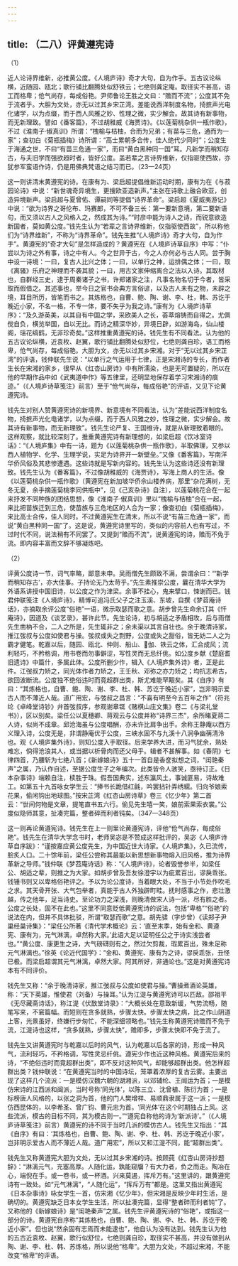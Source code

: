 ```yaml
---
---
---
```

title: （二八）评黄遵宪诗
---




（1）

近人论诗界维新，必推黄公度。《人境庐诗》奇才大句，自为作手。五古议论纵横，近随园、瓯北；歌行铺比翻腾处似舒铁云；七绝则龚定庵。取径实不甚高，语工而格卑；伧气尚存，每成俗艳。尹师鲁论王胜之文曰：“赡而不流”；公度其不免于流者乎。大胆为文处，亦无以过其乡宋芷湾。差能说西洋制度名物，掎摭声光电化诸学，以为点缀，而于西人风雅之妙、性理之微，实少解会。故其诗有新事物，而无新理致。譬如《番客篇》，不过胡稚威《海贾诗》。《以莲菊桃杂供一瓶作歌》，不过《淮南子·俶真训》所谓：“槐榆与桔柚，合而为兄弟；有苗与三危，通而为一家”；查初白《菊瓶插梅》诗所谓：“高士累朝多合传，佳人绝代少同时”；公度生于海通之世，不曰“有苗三危通一家”，而曰“黄白黑种同一国”耳。凡新学而稍知存古，与夫旧学而强欲趋时者，皆好公度。盖若辈之言诗界维新，仅指驱使西故，亦犹参军蛮语作诗，仍是用佛典梵语之结习而已。（23—24页）

这一则讲清末黄遵宪的诗。在康有为、梁启超提倡维新运动时期，康有为在《与菽园论诗》中说：“新世魂奇异境生，更搜欧亚造新声。”主张在诗歌上融合欧亚，创造异境新声。梁启超与夏曾佑、谭嗣同等提倡“诗界革命”。梁启超《夏威夷游记》中说：“欲为诗界之哥伦布、玛赛郎，不可不备三长：第一要新意境，第二要新语句，而又须以古人之风格入之，然成其为诗。”“时彦中能为诗人之诗，而锐意欲造新国者，莫如黄公度。”钱先生认为“若辈之言诗界维新，仅指驱使西故”，所以称他们为“诗界维新”，不称为“诗界革命”。钱先生推“《人境庐诗》奇才大句，自为作手”。黄遵宪的“奇才大句”是怎样造成的？黄遵宪在《人境庐诗草自序》中写：“仆尝以为诗之外有事，诗之中有人。今之世异于古，今之人亦何必与古人同。尝于胸中设一诗境：一曰，复古人比兴之体；一曰，以单行之神，运排偶之体；一曰，取《离骚》乐府之神理而不袭其貌；一曰，用古文家伸缩离合之法以入诗。其取材也，自群经三史，逮于周秦诸子之书，许郑诸家之注，凡事名物名切于今者，皆采取而假借之。其述事也，举今日之官书会典方言俗谚，以及古人未有之物，未辟之境，耳目所历，皆笔而书之。其炼格也，自曹、鲍、陶、谢、李、杜，韩、苏讫于晚近小家，不名一格，不专一体，要不失乎为我之诗。”康有为《人境庐诗草序》：“及久游英美，以其自有中国之学，采欧美人之长，荟萃熔铸而自得之。尤倜傥自负，横览举国，自以无比。而诗之精深华妙，异境日辟，如游海岛，仙山楼阁，瑶花缟鹤，无非珍奇矣。”这样推重黄遵宪的诗。钱先生有不同看法。认为他的五古议论纵横，近袁枚、赵翼，歌行铺比翻腾处似舒位，七绝则龚自珍。语工而格卑，伧气尚存，每成俗艳。大胆为文，亦无以过其乡宋湘。对于“无以过其乡宋芷湾”的评语，钱仲联先生说：“以单行之气运用于七律，正是宋湘诗的专长，而作者生长在宋湘的家乡，很早从《红杏山房诗》中有所濡染，也是无可置疑的，所以在他的早期作品中如《武夷道中作》等五律里，还明显地保存着学习宋湘诗的痕迹。”（《人境庐诗草笺注》前言）至于“伧气尚存，每成俗艳”的评语，又见下论黄遵宪诗。

钱先生对别人赞黄遵宪诗的新境界、新意境有不同看法，认为“差能说西洋制度名物，掎摭声光化电诸学，以为点缀，而于西人风雅之妙，性理之微，实少解会。故其诗有新事物，而无新理致”。钱先生论严复、王国维诗，就是从新理致着眼的。这样观察，就比较深刻了。推重黄遵宪诗有新理想的，如梁启超《饮冰室诗话》：“《人境庐集》中有一诗，题为《以莲菊桃杂供一瓶作歌》，半取佛理，又参以西人植物学、化学、生理学说，实足为诗界开一新壁垒。”又像《番客篇》，写南洋华侨风俗及其悲惨遭遇。这些诗就是写新内容的。钱先生认为这些诗还没有新理致。钱先生认为《番客篇》，不过像胡稚威的《海贾诗》，写海上商人的生活。像《以莲菊桃杂供一瓶作歌》（黄遵宪在新加坡华侨佘山楼养病，那里“杂花满树，无冬无夏，余手摘莲菊桃李同供瓶中”，见《己亥杂诗》自注），以莲菊桃花合在一起来抒发不同种族的团结思想，像《淮南子·俶真训》里以“槐榆与桔柚”合在一起，来比把苗族迁到三危，使苗族与三危地区的人合为一家；像查初白《菊瓶插梅》，来比高士合传，佳人同时。不过黄遵宪生在清末，所以不说“有苗三危通一家”，而说“黄白黑种同一国”了。这是说，黄遵宪诗里写的，类似的内容前人也有写过，不过时代不同，说法稍有不同罢了。又提到“赡而不流”，说黄遵宪的诗，赡而不免于流。即内容丰富而文辞不够凝炼吧。

（2）

评黄公度诗一节，词气率略，鄙意未申。吴雨僧先生颇致不满，尝谓余曰：“‘新学而稍知存古’，亦大佳事。子持论无乃太苛乎。”先生素推崇公度，曩在清华大学为外语系讲授中国旧诗，以公度之作为津梁。余事不挂心，鬼来擘口，悚谢而已。钱君仲联笺注《人境庐诗》，精博可追冯氏父子之注玉溪、东坡，自撰《梦苕庵诗话》，亦摘取余评公度“俗艳”一语，微示取瑟而歌之意。胡步曾先生命余订其《忏庵诗》，因道及《谈艺录》，甚许此节。先生论诗，初与胡适之矛盾相攻，后与雨僧先生凿枘不合，二人之所是，先生辄非之；余未渠以其言自壮也。余于晚清诗家，推江弢叔与公度如使君与操。弢叔或失之剽野，公度或失之甜俗，皆无妨二人之为霸才健笔。乾嘉以后，随园、瓯北、仲则、船山、𠐺伽、铁云之体，汇合成风；流利轻巧，不矜格调，用书卷而勿事僻涩，写性灵而无忌纤佻。如公度乡献《楚庭耆旧遗诗》中篇什，多属此体。公度所删少作，辑入《人境庐集外诗》者，正是此件。江弢叔力矫之，同光体作者力矫之，王壬秋、邓弥之亦力矫之；均抗志希古，欲回波断流。公度独不绝俗违时而竟超群出类，斯尤难能罕觏矣。其《自序》有曰：“其炼格也，自曹、鲍、陶、谢、李、杜、韩、苏讫于晚近小家”，岂非明示爱古人而不薄近人哉。道广用宏，与弢叔之昌言：“不喜有明至今五百年之作”（符兆纶《卓峰堂诗钞》弁首弢叔序，参观谢章铤《赌棋山庄文集》卷二《与梁礼堂书》），区以别矣。梁任公以夏穗卿、蒋观云与公度并称“诗界三杰”，余所睹夏蒋二人诗，似尚不成章。邱沧海虽与公度唱酬，亦未许比肩争出手。余称王静庵以西方义理入诗，公度无是，非谓静庵优于公度，三峡水固不与九溪十八涧争幽蒨清泠也。观《人境庐集外诗》，则知公度入手取径。后来学养大进，而习气犹余，熟处难忘，倘得沧浪其人，或当据以析骨肉而还父母乎。辑者不甚解事。如《春阴》七律四首，乃腰斩为七绝八首；《新嫁娘诗》五十一首自是香奁拟想之词，“闺艳秦声”之属，乃认作自述，至据公度生子之年编次。此类皆令人骇笑，亟待订正。《日本杂事诗》端赖自注，椟胜于珠。假吾国典实，述东瀛风土，事诚匪易，诗故难工。如第五十九首咏女学生云：“捧书长跪借红毹，吟罢拈针弄绣繻。归向爷娘索花果，偷闲钩出地球图。”按宋芷湾《红杏山房诗草》卷三《忆少年》第二首云：“世间何物是文章，提笔直书五六行。偷见先生嘻一笑，娘前索果索衣裳。”公度似隐师其意，扯凑完篇，整者碎而利者钝矣。（347—348页）

这一则再论黄遵宪诗。钱先生在上一则里论黄遵宪诗，评他“伧气尚存，每成俗艳”。钱先生在清华大学念书时，老师吴宓是不赞成这样批评的，吴宓《人境庐诗草自序跋》：“谨按嘉应黄公度先生，为中国近世大诗家。《人境庐集》，久已流传，脍炙人口。二十馀年前，梁任公尝称其最能以新思想新事物熔入旧风格，推为诗界革新之导师。”钱仲联《梦苕庵诗话》称：“《人境庐诗》，论者毁誉参半，如梁任公、胡适之辈，则推之为大家。如胡步曾及吾友徐澄宇以为疵累百出，谬戾乖张。钱锺书则又以卑格俗艳评之。予以为论公度诗，当着眼大处，不当于小节处作吹毛之求。其天骨开张、大气包举者，真能于古人外独辟町畦。抚时感事之作，悲壮激越，传之他年，足当诗史。至论功力之深浅，则晚清做宋人诗一派，尽有胜之者。公度之长处，固不在此也。”这里不同意贬低黄遵宪诗的说法，包括“卑格”“俗艳”的说法在内，但并不具体批驳，所谓“取瑟而歌”之意。胡先骕（字步曾）《读郑子尹巢经巢诗集》：“梁任公所著《清代学术概论》云：‘直至末季，始有金和、黄遵宪、康有为，元气淋漓，卓然称大家。’此语大足以证明任公之于诗实浅尝者也。”“黄公度、康更生之诗，大气磅礴则有之，然过欠剪裁，瑕累百出，殊未足称元气淋漓也。”徐英《论近代国学》：“金和、黄遵宪、康有为之诗，谬戾乖张，丑怪已极。而梁启超谓其元气淋漓，卓然大家。阿其所好，非通论也。”这是对黄遵宪诗本有不同评价。

钱先生又称：“余于晚清诗家，推江弢叔与公度如使君与操。”曹操煮酒论英雄，称：“天下英雄，惟使君（刘备）与操耳。”认为江湜与黄遵宪诗可以匹敌。邵祖平《无尽藏斋诗话》，称江湜《伏敔堂诗录》：“大概长处在意致新缓，气势流畅，随笔写来，不窘篇幅。而短则在贪多就熟，步骤太快。步骤太快之病，比之作山阴道上客，光景虽好，终嫌行步匆忙，不能深细领略也。”钱先生称黄遵宪诗赡而不免于流，江湜诗也这样，“贪多就熟，步骤太快”，赡即多，步骤太快即不免于流了。

钱先生又讲黄遵宪时与乾嘉以后时的风气，认为乾嘉以后各家的诗，形成一种风气，流利轻巧，不矜格调，写性灵忌纤佻。遵宪少作也近这种风格。黄遵宪后来的诗，“不绝俗违时而竟超群出类”，即不反对这种风气，却能够超群出类。他怎样超群出类？钱仲联说：“在黄遵宪当时的中国诗坛，笼罩着浓厚的复古云雾。主要出现了这样几个流派：一是模仿汉魏六朝的湖湘派，以邓辅纶、王闿运为首；一是模仿宋诗的江西派和闽派，当时号称‘同光体’，以陈三立、沈曾植、陈衍为首；一是标榜唐人风格的，以张之洞为首，他的门人樊增祥、易顺鼎隶属于这一派；一是模仿西昆体的，以李希圣、曾广钧、曹元忠为首。‘同光体’在这个时期独占上风。这些流派，模古的目标不同，其为模古则一。”“遵宪自称他的诗为‘新派诗’。”（《人境庐诗草笺注》前言）黄遵宪的诗不同于当时几派的模仿古人。钱先生又指出：“其《自序》有曰：‘其炼格也，自曹、鲍、陶、谢、李、杜、韩、苏讫于晚近小家’，岂非明示爱古人而不薄近人哉。道广用宏”，所以又和江湜不同，能“超群出类”。

钱先生又称黄遵宪大胆为文处，无以过其乡宋湘的诗。按顾莼《红杏山房诗抄题辞》：“淋漓元气，充塞高厚。人随化运，孰能窥牖？有大力者，负之而走。陶冶在心，端倪在手。或一卷书，或一杯酒。兴来莫遏，挥斥万有。”这里讲的，跟黄遵宪诗有一致处。如“元气淋漓”，“人随化运”，“挥斥万有”都是。这里又指出黄遵宪《日本杂事诗》咏女学生一首，仿宋湘《忆少年》，但宋湘是反映少年时生活，是确切的。黄遵宪缺乏日本女学生生活，所以扯凑完篇，显得“整者碎而利者钝”了。又称他的《新嫁娘诗》是“闺艳秦声”之属。钱先生评黄遵宪诗的“俗艳”，或指这一部分的诗。黄遵宪自序称“其炼格也，自曹、鲍、陶、谢、李、杜、韩、苏讫于晚近小家”。但也说“然余固有志焉而未能逮也”，他自认为没有达到。钱先生认为他的五古近袁枚、赵翼，歌行似舒位，七绝则龚自珍，取径实不甚高，并没有做到从陶、谢、李、杜、韩、苏炼格，所以说他“格卑”。大胆为文处，不超过宋湘，不能改变“格卑”的评语。